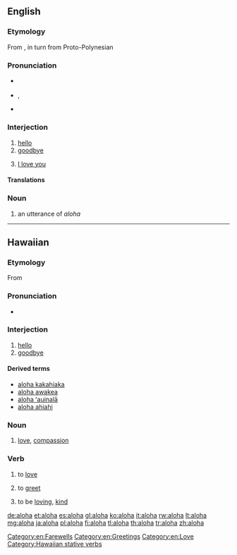 {{also|Aloha}}
==English==

===Etymology===
From {{etyl|haw|en}} {{term|aloha||love|lang=haw}}, in turn from Proto-Polynesian {{term/t|poz-pol-pro|*qarofa}} <!--when using it as a greeting it can mean "hello" or "good-bye", also "I love you". The reply is ''"Aloha (iā) 'oe"''.-->

===Pronunciation===
* {{a|UK}} {{IPA|/æˈləʊˌhɑː/}}
* {{a|US}} {{IPA|/əˈloʊˌhɑ/}}, {{enPR|Ălōhă}}
* {{rhymes|əʊhɑː}}

===Interjection===
{{wikipedia}}
{{en-interj}}

# [[hello]]
# [[goodbye]]
# {{rfv-sense}} [[I love you]]

====Translations====
{{trans-see|hello}}

{{trans-see|goodbye}}

{{trans-see|I love you}}

===Noun===
{{en-noun}}

# an utterance of ''aloha''

[[Category:en:Farewells]]
[[Category:en:Greetings]]
[[Category:en:Love]]

----

==Hawaiian==

===Etymology===
From {{etyl|poz-pol-pro|haw}} {{term/t|poz-pol-pro|*qarofa}}

===Pronunciation===
* {{IPA|/aˈlo.ha/|lang=haw}}

===Interjection===
{{haw-intj}}

# [[hello]]
# [[goodbye]]

====Derived terms====
* [[aloha kakahiaka]]
* [[aloha awakea]]
* [[aloha ʻauinalā]]
* [[aloha ahiahi]]

===Noun===
{{haw-noun}}

# [[love]], [[compassion]]

===Verb===
{{haw-verb|t}}

# {{context|transitive|lang=haw}} to [[love]]
# {{context|transitive|lang=haw}} to [[greet]]
# {{context|stative|lang=haw}} to be [[loving]], [[kind]]

[[Category:Hawaiian stative verbs]]

[[de:aloha]]
[[et:aloha]]
[[es:aloha]]
[[gl:aloha]]
[[ko:aloha]]
[[it:aloha]]
[[rw:aloha]]
[[lt:aloha]]
[[mg:aloha]]
[[ja:aloha]]
[[pl:aloha]]
[[fi:aloha]]
[[tl:aloha]]
[[th:aloha]]
[[tr:aloha]]
[[zh:aloha]]